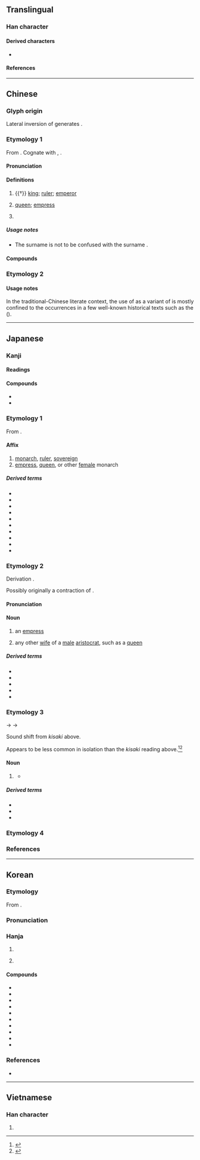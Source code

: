 {{also|後}}
{{character info}}
==Translingual==
{{stroke order|type=animate}}

===Han character===
{{Han char|rn=30|rad=口|as=03|sn=6|four=72261|canj=HMR|ids=⿸𠂋口}}

====Derived characters====
*{{l|mul|[[垢]], [[𰃙]], [[𣢨]], [[姤]], [[䞧]], [[𥅠]], [[𭸫]]}}

====References====
{{Han ref|kx=0176.010|dkj=03298|dj=0393.010|hdz=10580.010|uh=540E}}

----

==Chinese==
{{zh-wp|zh:后|en:Hou (title)}}
{{zh-wp|zh:后姓}}

===Glyph origin===
{{Han etym}}
Lateral inversion of {{lang|zh|后}} generates {{och-l|司}}.

===Etymology 1===
{{zh-forms}}

From {{inh|zh|sit-pro|*m/s-gaw||head}}. Cognate with {{cog|bo|གོ||head; headman}}, {{m|bo|མགོ||head, top, beginning}}.

====Pronunciation====
{{zh-pron
|m=hòu
|ma=y
|c=hau6
|h=pfs=heu
|md=hâiu
|mn=hiō/qz:hiǒ/hō͘
|mn-t=hou6
|w=3hheu
|mc=y
|oc=y
|cat=n
}}

====Definitions====
{{zh-hanzi}}

# {{†}} [[king]]; [[ruler]]; [[emperor]]
# {{zh-no-solo}} [[queen]]; [[empress]]
#: {{zh-x|王后|queen}}
# {{surname|zh}}

=====Usage notes=====
* The surname {{l|zh|后}} is not to be confused with the surname {{l|zh|後}}.

====Compounds====
{{zh-der|仙后座|元后|后冠|后土|后妃|后帝|后座|后王|后皇|后稷|后羿|后羿射日|后辛|后辟|后里|夏后氏|大天后宮|天后|太后|太皇太后|川后|影后|慈安太后|慈禧太后|武后|母后|王后|甄后|皇后|皇天后土|皇太后|稱王封后|竇太后|群后|蕭太后|西后|西太后|賀后罵殿|賈后|韋后|風后|馬后練服|齊后破環}}

===Etymology 2===
{{zh-see|後|svt}}

====Usage notes====
In the traditional-Chinese literate context, the use of {{m-self|zh|后}} as a variant of {{zh-l|*後}} is mostly confined to the occurrences in a few well-known historical texts such as the ''{{w|Great Learning}}'' ({{lang|zh|《大學》}}).

----

==Japanese==

===Kanji===
{{ja-kanji|grade=6|rs=口03}}

====Readings====
{{ja-readings
|goon=ぐ
|kanon=こう
|kanyoon=ご, ごう
|kun=きさき-
}}

====Compounds====
* {{ja-r|皇%后|こう%ぐう}}
* {{ja-r|大后|コニオルク}}

===Etymology 1===
{{ja-kanjitab|yomi=kanon|こう}}

From {{der|ja|ltc|sort=こう|-}} {{ltc-l|后}}.

====Affix====
{{ja-pos|affix|こう}}

# [[monarch]], [[ruler]], [[sovereign#Noun|sovereign]]
# [[empress]], [[queen]], or other [[female]] monarch

=====Derived terms=====
{{der-top3}}
* {{ja-r|后%稷|こう%しょく}}
* {{ja-r|后%妃|こう%ひ}}
* {{ja-r|王%后|おう%こう}}
* {{ja-r|皇%后|こう%ごう}}
* {{ja-r|皇%太%后|こう%たい%ごう}}
* {{ja-r|三%后|さん%ごう}}
* {{ja-r|准%后|じゅ%ごう}}
* {{ja-r|太%后|たい%こう}}
* {{ja-r|母%后|ぼ%こう}}
* {{ja-r|立%后|りっ%こう}}
{{der-bottom}}

===Etymology 2===
{{ja-kanjitab|yomi=k|きさき|alt=妃}}
Derivation {{unk|ja|nocap=1|sort=きさき}}.

Possibly originally a contraction of {{m|ja|[[君]][[幸]]|tr=kimi saki|lit=[[lordly]] [[good]] [[fortune]]}}. {{rfv-etym|ja}}

====Pronunciation====
{{ja-pron|きさき|acc=2|acc2=0|acc_ref=DJR|acc2_ref=DJR}}

====Noun====
{{ja-noun|きさき}}

# an [[empress]]
#: {{syn|ja|皇后|tr=kōgō}}
# any other [[wife]] of a [[male]] [[aristocrat]], such as a [[queen]]

=====Derived terms=====
{{der-top3}}
* {{ja-r|后がね|きさきがね}}
* {{ja-r|后の宮|きさき の みや}}
* {{ja-r|后%腹|きさき%ばら}}
* {{ja-r|大%后|おお%きさき}}
* {{ja-r|母%后|はは%きさき}}
{{der-bottom}}

===Etymology 3===
{{ja-kanjitab|yomi=i|きさい|alt=皇后}}
{{IPAchar|/kisaki/}} → {{IPAchar|/kisaĩ/}} → {{IPAchar|/kisai/}}

Sound shift from ''kisaki'' above.

Appears to be less common in isolation than the ''kisaki'' reading above.<ref name="KDJ">{{R:Kokugo Dai Jiten}}</ref><ref name="DJR">{{R:Daijirin}}</ref>

====Noun====
{{ja-noun|きさい}}

# {{lb|ja|uncommon|archaic}} {{n-g|Same as {{m|ja||きさき|tr=kisaki}} above}}
#* {{RQ:Genji|47}}
#*: {{ja-usex
|「もし、世の中%移りて、帝・'''后'''の、思しおきつるままにも、おはしまさば...」
|「もし、よのなか% うつりて、みかど・'''きさい'''の、おぼし-おきつる まま にも、おはしまさば...」|rom=“Moshi, yononaka utsurite, mikado, '''kisai''' no, oboshi-okitsuru mama ni mo, owashimasaba...”}}

=====Derived terms=====
* {{ja-r|后の宮|きさい の みや}}
* {{ja-r|后%腹|きさい%ばら}}
* {{ja-r|大%后|おお%きさい}}

===Etymology 4===
{{ja-kanjitab|yomi=kanyo|ご}}
{{ja-see-kango|後}}

===References===
<references/>

----

==Korean==

===Etymology===
From {{der|ko|ltc|sort=후|-}} {{ltc-l|后|id=2}}. 

{{collapse|
* {{hanja-dongguk|ᅘᅮᇢ〮|hhwúw}}
* {{hanja-hunmong|후〯|hwǔ|人類#중01A}}
|Historical readings
|bg=#FFFFFF}}

===Pronunciation===
{{ko-hanja-pron|후}}

===Hanja===
{{ko-hanja-search}}
{{ko-hanja|임금|후}}

# {{hanja form of|후|[[ruler]]; [[monarch]]}}
# {{lb|ko|suffix}} {{hanja form of|후|[[queen]]; [[empress]]}}

====Compounds====
{{der-top3|Compounds}}
* {{ko-l|후궁|后宮}}
* {{ko-l|후비|后妃}}
* {{ko-l|^후직|后稷}}
* {{ko-l|후토|后土}}
* {{ko-l|곤후|坤后}}
* {{ko-l|왕후|王后}}
* {{ko-l|태후|太后}}
* {{ko-l|황후|皇后}}
* {{ko-l|황태후|皇太后}}
* {{ko-l|태황태후|太皇太后}}
{{der-bottom}}

===References===
* {{R:hanjadoc|1092}}

----

==Vietnamese==

===Han character===
{{vi-readings|reading=hậu|rs=口03}}

# {{rfdef|vi}}